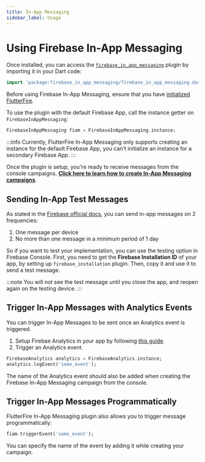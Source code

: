 ```yaml
---
title: In-App Messaging
sidebar_label: Usage
---
```


# Using Firebase In-App Messaging

Once installed, you can access the [`firebase_in_app_messaging`](!firebase_in_app_messaging) plugin by importing it in your Dart code:

```dart
import 'package:firebase_in_app_messaging/firebase_in_app_messaging.dart';
```

Before using Firebase In-App Messaging, ensure that you have [initialized FlutterFire](../overview.mdx#initializing-flutterfire).

To use the plugin with the default Firebase App, call the instance getter on `FirebaseInAppMessaging`:

```dart
FirebaseInAppMessaging fiam = FirebaseInAppMessaging.instance;
```

:::info
Currently, FlutterFire In-App Messaging only supports creating an instance for the default Firebase App,
you can't initialize an instance for a secondary Firebase App.
:::

Once the plugin is setup, you're ready to receive messages from the console campaigns.
**[Click here to learn how to create In-App Messaging campaigns](https://firebase.google.com/docs/in-app-messaging/compose-campaign)**.

## Sending In-App Test Messages

As stated in the [Firebase official docs](https://firebase.google.com/docs/in-app-messaging/get-started?authuser=0&platform=android#send_a_test_message), you can send in-app messages on 2 frequencies:

1. One message per device
2. No more than one message in a minimum period of 1 day

So if you want to test your implementation, you can use the testing option in Firebase Console.
First, you need to get the **Firebase Installation ID** of your app, by setting up `firebase_installation` plugin.
Then, copy it and use it to send a test message.

:::note
You will not see the test message until you close the app, and reopen again on the testing device.
:::

## Trigger In-App Messages with Analytics Events

You can trigger In-App Messages to be sent once an Analytics event is triggered.

1. Setup Firebae Analytics in your app by following [this guide](../analytics/overview.mdx#initializing-flutterfire).
2. Trigger an Analytics event.

```dart
FirebaseAnalytics analytics = FirebaseAnalytics.instance;
analytics.logEvent('some_event');
```

The name of the Analytics event should also be added when creating the Firebase In-App Messaging campaign from the console.

## Trigger In-App Messages Programmatically

FlutterFire In-App Messaging plugin also allows you to trigger message programmatically:

```dart
fiam.triggerEvent('some_event');
```

You can specify the name of the event by adding it while creating your campaign.
